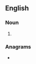 ==English==

===Noun===
{{head|en|noun plural form}}

# {{plural of|cistrome|lang=en}}

===Anagrams===
* {{anagrams|en|ice storms|icestorms}}